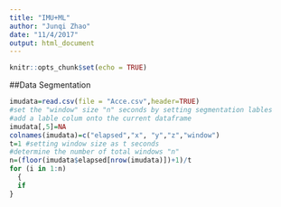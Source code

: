 ```yaml
---
title: "IMU+ML"
author: "Junqi Zhao"
date: "11/4/2017"
output: html_document
---
```


```r
knitr::opts_chunk$set(echo = TRUE)
```

##Data Segmentation
```r
imudata=read.csv(file = "Acce.csv",header=TRUE)
#set the "window" size "n" seconds by setting segmentation lables
#add a lable colum onto the current dataframe
imudata[,5]=NA
colnames(imudata)=c("elapsed","x", "y","z","window")
t=1 #setting window size as t seconds
#determine the number of total windows "n"
n=(floor(imudata$elapsed[nrow(imudata)])+1)/t
for (i in 1:n)
  {
  if
}

```
